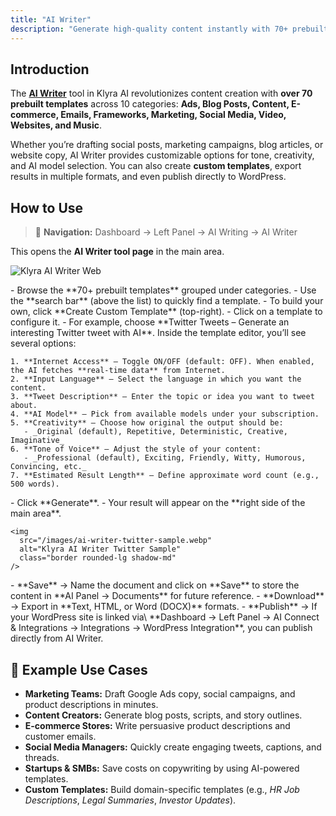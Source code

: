 ```yaml
---
title: "AI Writer"
description: "Generate high-quality content instantly with 70+ prebuilt templates or create your own custom templates. Enhance your workflow with real-time web access, flexible creativity controls, and seamless publishing options."
---
```


## Introduction

The [**AI Writer**](https://klyra.ai/page/ai-writer) tool in Klyra AI revolutionizes content creation with **over 70 prebuilt templates** across 10 categories: **Ads, Blog Posts, Content, E-commerce, Emails, Frameworks, Marketing, Social Media, Video, Websites, and Music**.

Whether you’re drafting social posts, marketing campaigns, blog articles, or website copy, AI Writer provides customizable options for tone, creativity, and AI model selection. You can also create **custom templates**, export results in multiple formats, and even publish directly to WordPress.

## How to Use

> 🔎 **Navigation:** Dashboard → Left Panel → AI Writing → AI Writer

This opens the **AI Writer tool page** in the main area.

<img
  src="/images/ai-writer.webp"
  alt="Klyra AI Writer Web"
  class="border rounded-lg shadow-md"
/>

<Steps>
  <Step title="Choose a template">
    - Browse the **70+ prebuilt templates** grouped under categories.
    - Use the **search bar** (above the list) to quickly find a template.
    - To build your own, click **Create Custom Template** (top-right).
  </Step>
  <Step title="Open a template">
    - Click on a template to configure it.
    - For example, choose **Twitter Tweets – Generate an interesting Twitter tweet with AI**.
  </Step>
  <Step title="Configure template settings">
    Inside the template editor, you’ll see several options:

    1. **Internet Access** – Toggle ON/OFF (default: OFF). When enabled, the AI fetches **real-time data** from Internet.
    2. **Input Language** – Select the language in which you want the content.
    3. **Tweet Description** – Enter the topic or idea you want to tweet about.
    4. **AI Model** – Pick from available models under your subscription.
    5. **Creativity** – Choose how original the output should be:
       - _Original (default), Repetitive, Deterministic, Creative, Imaginative_
    6. **Tone of Voice** – Adjust the style of your content:
       - _Professional (default), Exciting, Friendly, Witty, Humorous, Convincing, etc._
    7. **Estimated Result Length** – Define approximate word count (e.g., 500 words).
  </Step>
  <Step title="Generate and preview">
    - Click **Generate**.
    - Your result will appear on the **right side of the main area**.

    <img
      src="/images/ai-writer-twitter-sample.webp"
      alt="Klyra AI Writer Twitter Sample"
      class="border rounded-lg shadow-md"
    />
  </Step>
  <Step title="Save or export your result">
    - **Save** → Name the document and click on **Save** to store the content in **AI Panel → Documents** for future reference.
    - **Download** → Export in **Text, HTML, or Word (DOCX)** formats.
    - **Publish** → If your WordPress site is linked via\
      **Dashboard → Left Panel → AI Connect & Integrations → Integrations → WordPress Integration**, you can publish directly from AI Writer.
  </Step>
</Steps>

## 📌 Example Use Cases

- **Marketing Teams:** Draft Google Ads copy, social campaigns, and product descriptions in minutes.
- **Content Creators:** Generate blog posts, scripts, and story outlines.
- **E-commerce Stores:** Write persuasive product descriptions and customer emails.
- **Social Media Managers:** Quickly create engaging tweets, captions, and threads.
- **Startups & SMBs:** Save costs on copywriting by using AI-powered templates.
- **Custom Templates:** Build domain-specific templates (e.g., _HR Job Descriptions_, _Legal Summaries_, _Investor Updates_).
